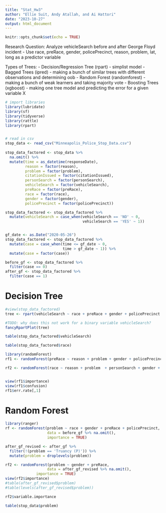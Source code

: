 ```yaml
---
title: "Stat_Hw3"
author: "Ellie Suit, Andy Atallah, and Ai Hattori"
date: "2023-10-27"
output: html_document
---
```


```r
knitr::opts_chunk$set(echo = TRUE)
```

Research Question: 
Analyze vehicleSearch before and after George Floyd incident
- Use race, preRace, gender, policePrecinct, reason, problem, lat, long as a predictor variable 


Types of Trees: 
- Decision/Regression Tree (rpart) - simplist model 
- Bagged Trees (ipred) - making a bunch of similar trees with different observations and determining oob 
- Random Forest (randomforest) - making a bunch of weak learners and taking majority vote
- Boosting Trees (xgboost) - making one tree model and predicting the error for a given variable X 



```r
# import libraries
library(lubridate)
library(sf)
library(tidyverse)
library(rattle)
library(rpart)


# read in csv
stop_data <- read_csv("Minneapolis_Police_Stop_Data.csv")
  
stop_data_factored <- stop_data %>%
  na.omit() %>%
  mutate(time = as_datetime(responseDate),
         reason = factor(reason),
         problem = factor(problem),
         citationIssued = factor(citationIssued),
         personSearch = factor(personSearch),
         vehicleSearch = factor(vehicleSearch),
         preRace = factor(preRace),
         race = factor(race),
         gender = factor(gender),
         policePrecinct = factor(policePrecinct))

stop_data_factored <- stop_data_factored %>%
  mutate(vehicleSearch = case_when(vehicleSearch == 'NO' ~ 0,
                                   vehicleSearch == 'YES' ~ 1))



```


```r
gf_date <- as.Date("2020-05-26")
stop_data_factored <- stop_data_factored %>%
  mutate(case = case_when(time <= gf_date ~ 0,
                          time > gf_date ~ 1)) %>%
  mutate(case = factor(case))

before_gf <- stop_data_factored %>%
  filter(case == 0) 
after_gf <- stop_data_factored %>%
  filter(case == 1)


```


# Decision Tree
```r
#view(stop_data_factored)
tree <- rpart(vehicleSearch ~ race + preRace + gender + policePrecinct + reason + problem + case + lat + long, data = stop_data_factored)

#TODO: why does this not work for a binary variable vehicleSearch? 
fancyRpartPlot(tree)

```

```r
table(stop_data_factored$vehicleSearch)
```

```r
table(stop_data_factored$race)
```

```r
library(randomForest)
rf1 <- randomForest(preRace ~ reason + problem + gender + policePrecinct + night + lat + long, data = stop_data_factored, mtry = 4, importance = TRUE) 

rf2 <- randomForest(race ~ reason + problem  + personSearch + gender + policePrecinct + lat + long, data = stop_data_factored, mtry = 4, importance = TRUE)


view(rf1$importance)
view(rf1$confusion)
rf1$err.rate[,1]
```




# Random Forest
```r
library(ranger)
rf <- randomForest(problem ~ race + gender + preRace + policePrecinct, 
                   data = before_gf %>% na.omit(),
                   importance = TRUE)

after_gf_revised <- after_gf %>%
  filter(!(problem == 'Truancy (P)')) %>%
  mutate(problem = droplevels(problem))

rf2 <- randomForest(problem ~ gender + preRace, 
                   data = after_gf_revised %>% na.omit(),
              importance = TRUE)
view(rf2$importance)
#table(after_gf_revised$problem)
#table(levels(after_gf_revised$problem))

rf2$variable.importance
```

```r
table(stop_data$problem)
```





